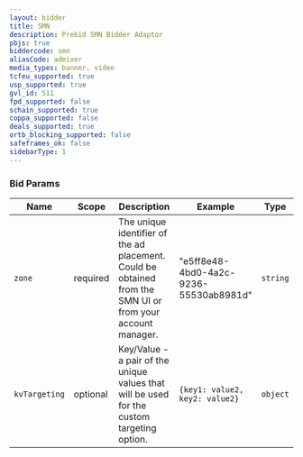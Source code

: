 ```yaml
---
layout: bidder
title: SMN
description: Prebid SMN Bidder Adaptor
pbjs: true
biddercode: smn
aliasCode: admixer
media_types: banner, video
tcfeu_supported: true
usp_supported: true
gvl_id: 511
fpd_supported: false
schain_supported: true
coppa_supported: false
deals_supported: true
ortb_blocking_supported: false
safeframes_ok: false
sidebarType: 1
---
```


### Bid Params


| Name          | Scope    | Description                                                                                                      | Example                                | Type     |
|---------------|----------|------------------------------------------------------------------------------------------------------------------|----------------------------------------|----------|
| `zone`        | required | The unique identifier of the ad placement. Could be obtained from the SMN UI or from your account manager. | "e5ff8e48-4bd0-4a2c-9236-55530ab8981d" | `string` |
| `kvTargeting` | optional | Key/Value - a pair of the unique values that will be used for the custom targeting option.                       | `{key1: value2, key2: value2}`           | `object` |

